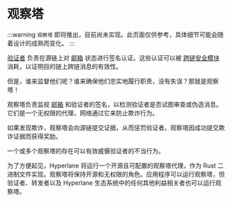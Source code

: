 # 观察塔

:::warning
`观察塔` 即将推出，目前尚未实现。此页面仅供参考，具体细节可能会随着设计的成熟而变化。
:::

[验证者](validators.mdx) 负责在源链上对 [邮箱](../mailbox.mdx) 状态进行签名认证。这些认证可以被 [跨链安全模块](../../reference/ISM/specify-your-ISM.mdx) 消耗，以证明目的链上跨链消息的有效性。

但是，谁来监督他们呢？谁来确保他们忠实地履行职责，没有失误？那就是观察塔！

观察塔负责监视 [邮箱](../mailbox.mdx) 和验证者的签名，以检测验证者是否试图审查或伪造消息。它们是一个无权限的代理，网络通过它来防止欺诈行为。

如果发现欺诈，观察塔会向源链提交证据，从而惩罚验证者。观察塔因成功提交欺诈证据而获得奖励。

一个或多个观察塔的存在可以有效威慑验证者的不当行为。

为了方便起见，Hyperlane 将运行一个开源且可配置的观察塔代理，作为 Rust 二进制文件实现。观察塔将保持开源和无权限的角色。应用程序可以运行观察塔，但验证者、转发者以及 Hyperlane 生态系统中的任何其他利益相关者也可以运行观察塔。
